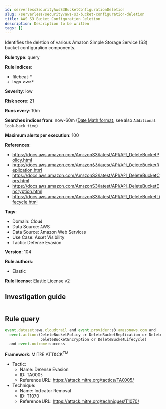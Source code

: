 ```yaml
---
id: serverlessSecurityAwsS3BucketConfigurationDeletion
slug: /serverless/security/aws-s3-bucket-configuration-deletion
title: AWS S3 Bucket Configuration Deletion
description: Description to be written
tags: []
---
```


<div id="aws-s3-bucket-configuration-deletion"></div>

Identifies the deletion of various Amazon Simple Storage Service (S3) bucket configuration components.

**Rule type**: query

**Rule indices**: 

* filebeat-*
* logs-aws*

**Severity**: low

**Risk score**: 21

**Runs every**: 10m

**Searches indices from**: now-60m ([Date Math format](((ref))/common-options.html#date-math), see also <DocLink id="serverlessSecurityRulesUiCreate" section="set-the-rules-schedule">`Additional look-back time`</DocLink>)

**Maximum alerts per execution**: 100

**References**: 

* https://docs.aws.amazon.com/AmazonS3/latest/API/API_DeleteBucketPolicy.html
* https://docs.aws.amazon.com/AmazonS3/latest/API/API_DeleteBucketReplication.html
* https://docs.aws.amazon.com/AmazonS3/latest/API/API_DeleteBucketCors.html
* https://docs.aws.amazon.com/AmazonS3/latest/API/API_DeleteBucketEncryption.html
* https://docs.aws.amazon.com/AmazonS3/latest/API/API_DeleteBucketLifecycle.html

**Tags**: 

* Domain: Cloud
* Data Source: AWS
* Data Source: Amazon Web Services
* Use Case: Asset Visibility
* Tactic: Defense Evasion

**Version**: 104

**Rule authors**: 

* Elastic

**Rule license**: Elastic License v2

## Investigation guide

```markdown

```

## Rule query

```js
event.dataset:aws.cloudtrail and event.provider:s3.amazonaws.com and
  event.action:(DeleteBucketPolicy or DeleteBucketReplication or DeleteBucketCors or
                DeleteBucketEncryption or DeleteBucketLifecycle)
  and event.outcome:success

```

**Framework**: MITRE ATT&CK<sup>TM</sup>

* Tactic:
    * Name: Defense Evasion
    * ID: TA0005
    * Reference URL: https://attack.mitre.org/tactics/TA0005/
* Technique:
    * Name: Indicator Removal
    * ID: T1070
    * Reference URL: https://attack.mitre.org/techniques/T1070/

